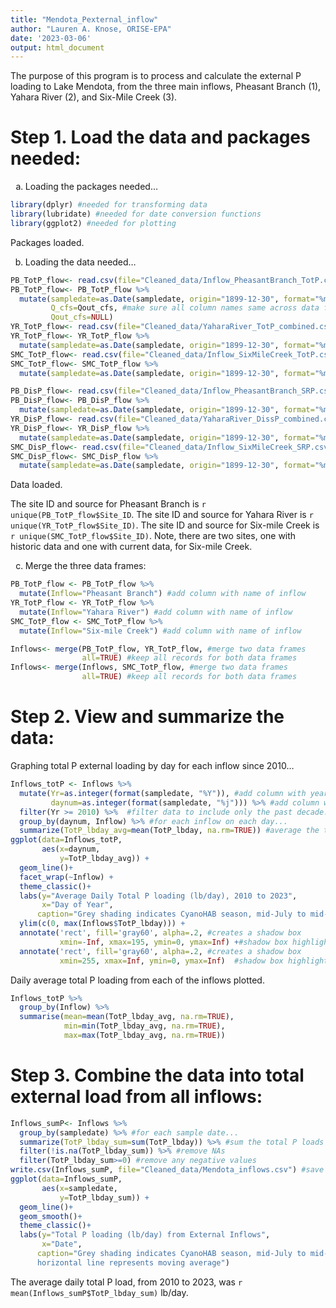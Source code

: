 ```yaml
---
title: "Mendota_Pexternal_inflow"
author: "Lauren A. Knose, ORISE-EPA"
date: '2023-03-06'
output: html_document
---
```


The purpose of this program is to process and calculate the external P loading
to Lake Mendota, from the three main inflows, Pheasant Branch (1), Yahara River 
(2), and Six-Mile Creek (3). 


# Step 1. Load the data and packages needed:

a) Loading the packages needed...

```r
library(dplyr) #needed for transforming data
library(lubridate) #needed for date conversion functions
library(ggplot2) #needed for plotting
```

Packages loaded.


b) Loading the data needed...

```r
PB_TotP_flow<- read.csv(file="Cleaned_data/Inflow_PheasantBranch_TotP.csv")
PB_TotP_flow<- PB_TotP_flow %>%
  mutate(sampledate=as.Date(sampledate, origin="1899-12-30", format="%m/%d/%Y"),
         Q_cfs=Qout_cfs, #make sure all column names same across data frames
         Qout_cfs=NULL)
YR_TotP_flow<- read.csv(file="Cleaned_data/YaharaRiver_TotP_combined.csv")
YR_TotP_flow<- YR_TotP_flow %>%
  mutate(sampledate=as.Date(sampledate, origin="1899-12-30", format="%m/%d/%Y"))
SMC_TotP_flow<- read.csv(file="Cleaned_data/Inflow_SixMileCreek_TotP.csv")
SMC_TotP_flow<- SMC_TotP_flow %>%
  mutate(sampledate=as.Date(sampledate, origin="1899-12-30", format="%m/%d/%Y"))

PB_DisP_flow<- read.csv(file="Cleaned_data/Inflow_PheasantBranch_SRP.csv")
PB_DisP_flow<- PB_DisP_flow %>%
  mutate(sampledate=as.Date(sampledate, origin="1899-12-30", format="%m/%d/%Y"))
YR_DisP_flow<- read.csv(file="Cleaned_data/YaharaRiver_DissP_combined.csv")
YR_DisP_flow<- YR_DisP_flow %>%
  mutate(sampledate=as.Date(sampledate, origin="1899-12-30", format="%m/%d/%Y"))
SMC_DisP_flow<- read.csv(file="Cleaned_data/Inflow_SixMileCreek_SRP.csv")
SMC_DisP_flow<- SMC_DisP_flow %>%
  mutate(sampledate=as.Date(sampledate, origin="1899-12-30", format="%m/%d/%Y"))
```

Data loaded.

The site ID and source for Pheasant Branch is `r unique(PB_TotP_flow$Site_ID`.
The site ID and source for Yahara River is `r unique(YR_TotP_flow$Site_ID)`.
The site ID and source for Six-mile Creek is `r unique(SMC_TotP_flow$Site_ID)`.
Note, there are two sites, one with historic data and one with current data, for
Six-mile Creek.

c) Merge the three data frames:

```r
PB_TotP_flow <- PB_TotP_flow %>%
  mutate(Inflow="Pheasant Branch") #add column with name of inflow
YR_TotP_flow <- YR_TotP_flow %>%
  mutate(Inflow="Yahara River") #add column with name of inflow
SMC_TotP_flow <- SMC_TotP_flow %>%
  mutate(Inflow="Six-mile Creek") #add column with name of inflow

Inflows<- merge(PB_TotP_flow, YR_TotP_flow, #merge two data frames
                all=TRUE) #keep all records for both data frames
Inflows<- merge(Inflows, SMC_TotP_flow, #merge two data frames
                all=TRUE) #keep all records for both data frames                
```


# Step 2. View and summarize the data:

Graphing total P external loading by day for each inflow since 2010...
```r
Inflows_totP <- Inflows %>%
  mutate(Yr=as.integer(format(sampledate, "%Y")), #add column with year
         daynum=as.integer(format(sampledate, "%j"))) %>% #add column with day number
  filter(Yr >= 2010) %>%  #filter data to include only the past decade...
  group_by(daynum, Inflow) %>% #for each inflow on each day...
  summarize(TotP_lbday_avg=mean(TotP_lbday, na.rm=TRUE)) #average the total P (lb/day) across the years
ggplot(data=Inflows_totP, 
       aes(x=daynum, 
           y=TotP_lbday_avg)) +
  geom_line()+
  facet_wrap(~Inflow) +
  theme_classic()+
  labs(y="Average Daily Total P loading (lb/day), 2010 to 2023",
       x="Day of Year",
      caption="Grey shading indicates CyanoHAB season, mid-July to mid-Sept.") +
  ylim(c(0, max(Inflows$TotP_lbday))) +
  annotate('rect', fill='gray60', alpha=.2, #creates a shadow box 
           xmin=-Inf, xmax=195, ymin=0, ymax=Inf) +#shadow box highlights CyanoHAB season
  annotate('rect', fill='gray60', alpha=.2, #creates a shadow box 
           xmin=255, xmax=Inf, ymin=0, ymax=Inf)  #shadow box highlights CyanoHAB season
```

Daily average total P loading from each of the inflows plotted.

```r
Inflows_totP %>%
  group_by(Inflow) %>%
  summarise(mean=mean(TotP_lbday_avg, na.rm=TRUE),
            min=min(TotP_lbday_avg, na.rm=TRUE),
            max=max(TotP_lbday_avg, na.rm=TRUE))
```

# Step 3. Combine the data into total external load from all inflows:

```r
Inflows_sumP<- Inflows %>%
  group_by(sampledate) %>% #for each sample date...
  summarize(TotP_lbday_sum=sum(TotP_lbday)) %>% #sum the total P loads for all three inflows
  filter(!is.na(TotP_lbday_sum)) %>% #remove NAs 
  filter(TotP_lbday_sum>=0) #remove any negative values
write.csv(Inflows_sumP, file="Cleaned_data/Mendota_inflows.csv") #save as new data file
ggplot(data=Inflows_sumP, 
       aes(x=sampledate, 
           y=TotP_lbday_sum)) +
  geom_line()+
  geom_smooth()+
  theme_classic()+
  labs(y="Total P loading (lb/day) from External Inflows",
       x="Date",
      caption="Grey shading indicates CyanoHAB season, mid-July to mid-Sept. \n
      horizontal line represents moving average") 
```

The average daily total P load, from 2010 to 2023, was `r mean(Inflows_sumP$TotP_lbday_sum)` lb/day. 

